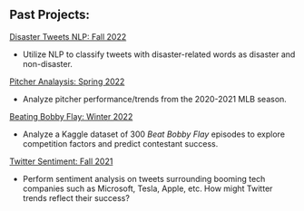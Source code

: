 
## Past Projects: 

[Disaster Tweets NLP: Fall 2022](/docs/NLP/NLPTweets.pdf "NLPTweets.pdf")

- Utilize NLP to classify tweets with disaster-related words as disaster and non-disaster. 

[Pitcher Analaysis: Spring 2022](https://ucladatares.medium.com/the-key-to-success-analyzing-mlb-pitcher-performance-from-the-2020-2021-season-title-6d289da6d3cf)

- Analyze pitcher performance/trends from the 2020-2021 MLB season. 

[Beating Bobby Flay: Winter 2022](https://ucladatares.medium.com/the-secret-to-beating-bobby-flay-aae2d90fdd52)

- Analyze a Kaggle dataset of 300 *Beat Bobby Flay* episodes to explore competition factors and predict contestant success. 

[Twitter Sentiment: Fall 2021](https://ucladatares.medium.com/a-deep-dive-into-tech-twitter-which-companies-are-trending-76a7db50df19)

- Perform sentiment analysis on tweets surrounding booming tech companies such as Microsoft, Tesla, Apple, etc. How might Twitter trends reflect their success? 